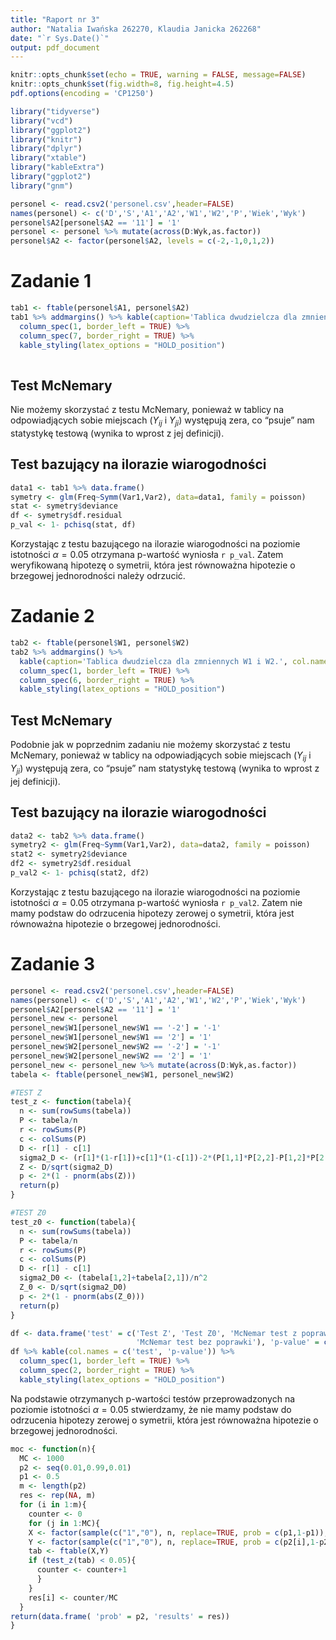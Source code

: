 ```yaml
---
title: "Raport nr 3"
author: "Natalia Iwańska 262270, Klaudia Janicka 262268"
date: "`r Sys.Date()`"
output: pdf_document
---
```


```r
knitr::opts_chunk$set(echo = TRUE, warning = FALSE, message=FALSE)
knitr::opts_chunk$set(fig.width=8, fig.height=4.5) 
pdf.options(encoding = 'CP1250')
```

```r
library("tidyverse")
library("vcd")
library("ggplot2")
library("knitr")
library("dplyr")
library("xtable")
library("kableExtra")
library("ggplot2")
library("gnm")
```


```r
personel <- read.csv2('personel.csv',header=FALSE)
names(personel) <- c('D','S','A1','A2','W1','W2','P','Wiek','Wyk')
personel$A2[personel$A2 == '11'] = '1'
personel <- personel %>% mutate(across(D:Wyk,as.factor))
personel$A2 <- factor(personel$A2, levels = c(-2,-1,0,1,2))

```


# Zadanie 1

```r
tab1 <- ftable(personel$A1, personel$A2)
tab1 %>% addmargins() %>% kable(caption='Tablica dwudzielcza dla zmniennych A1 i A2.', col.names=c(-2,-2,0,1,2,'Sum')) %>% 
  column_spec(1, border_left = TRUE) %>%
  column_spec(7, border_right = TRUE) %>%
  kable_styling(latex_options = "HOLD_position")
  
```
## Test McNemary
Nie możemy skorzystać z testu McNemary, ponieważ w tablicy na odpowiadjących sobie miejscach ($Y_{ij}$ i $Y_{ji}$) występują zera, co "psuje" nam statystykę testową (wynika to wprost z jej definicji).


## Test bazujący na ilorazie wiarogodności

```r
data1 <- tab1 %>% data.frame()
symetry <- glm(Freq~Symm(Var1,Var2), data=data1, family = poisson)
stat <- symetry$deviance
df <- symetry$df.residual
p_val <- 1- pchisq(stat, df)
```

Korzystając z testu bazującego na ilorazie wiarogodności na poziomie istotności $\alpha=0.05$ otrzymana p-wartość wyniosła `r p_val`. Zatem weryfikowaną hipotezę o symetrii, która jest równoważna hipotezie o brzegowej jednorodności należy odrzucić.


# Zadanie 2

```r
tab2 <- ftable(personel$W1, personel$W2)
tab2 %>% addmargins() %>% 
  kable(caption='Tablica dwudzielcza dla zmniennych W1 i W2.', col.names = c(-2, -1, 1, 2, 'Sum')) %>% 
  column_spec(1, border_left = TRUE) %>%
  column_spec(6, border_right = TRUE) %>%
  kable_styling(latex_options = "HOLD_position")
```
## Test McNemary
Podobnie jak w poprzednim zadaniu nie możemy skorzystać z testu McNemary, ponieważ w tablicy na odpowiadjących sobie miejscach ($Y_{ij}$ i $Y_{ji}$) występują zera, co "psuje" nam statystykę testową (wynika to wprost z jej definicji).

## Test bazujący na ilorazie wiarogodności

```r
data2 <- tab2 %>% data.frame()
symetry2 <- glm(Freq~Symm(Var1,Var2), data=data2, family = poisson)
stat2 <- symetry2$deviance
df2 <- symetry2$df.residual
p_val2 <- 1- pchisq(stat2, df2)
```

Korzystając z testu bazującego na ilorazie wiarogodności na poziomie istotności $\alpha=0.05$ otrzymana p-wartość wyniosła `r p_val2`. Zatem nie mamy podstaw do odrzucenia hipotezy zerowej o symetrii, która jest równoważna hipotezie o brzegowej jednorodności.


# Zadanie 3
```r
personel <- read.csv2('personel.csv',header=FALSE)
names(personel) <- c('D','S','A1','A2','W1','W2','P','Wiek','Wyk')
personel$A2[personel$A2 == '11'] = '1'
personel_new <- personel
personel_new$W1[personel_new$W1 == '-2'] = '-1'
personel_new$W1[personel_new$W1 == '2'] = '1'
personel_new$W2[personel_new$W2 == '-2'] = '-1'
personel_new$W2[personel_new$W2 == '2'] = '1'
personel_new <- personel_new %>% mutate(across(D:Wyk,as.factor))
tabela <- ftable(personel_new$W1, personel_new$W2)
```

```r
#TEST Z
test_z <- function(tabela){
  n <- sum(rowSums(tabela))
  P <- tabela/n
  r <- rowSums(P)
  c <- colSums(P)
  D <- r[1] - c[1]
  sigma2_D <- (r[1]*(1-r[1])+c[1]*(1-c[1])-2*(P[1,1]*P[2,2]-P[1,2]*P[2,1]))/n
  Z <- D/sqrt(sigma2_D)
  p <- 2*(1 - pnorm(abs(Z)))
  return(p)
}

#TEST Z0
test_z0 <- function(tabela){
  n <- sum(rowSums(tabela))
  P <- tabela/n
  r <- rowSums(P)
  c <- colSums(P)
  D <- r[1] - c[1]
  sigma2_D0 <- (tabela[1,2]+tabela[2,1])/n^2
  Z_0 <- D/sqrt(sigma2_D0)
  p <- 2*(1 - pnorm(abs(Z_0)))
  return(p)
}

```

```r
df <- data.frame('test' = c('Test Z', 'Test Z0', 'McNemar test z poprawką na ciągłość', 
                            'McNemar test bez poprawki'), 'p-value' = c(test_z(tabela), test_z0(tabela), mcnemar.test(tabela)$p.value, mcnemar.test(tabela, correct=FALSE)$p.value))
df %>% kable(col.names = c('test', 'p-value')) %>%
  column_spec(1, border_left = TRUE) %>%
  column_spec(2, border_right = TRUE) %>%
  kable_styling(latex_options = "HOLD_position")
```
Na podstawie otrzymanych p-wartości testów przeprowadzonych na poziomie istotności $\alpha=0.05$ stwierdzamy, że nie mamy podstaw do odrzucenia hipotezy zerowej o symetrii, która jest równoważna hipotezie o brzegowej jednorodności.

```r
moc <- function(n){
  MC <- 1000
  p2 <- seq(0.01,0.99,0.01)
  p1 <- 0.5
  m <- length(p2)
  res <- rep(NA, m)
  for (i in 1:m){
    counter <- 0
    for (j in 1:MC){
    X <- factor(sample(c("1","0"), n, replace=TRUE, prob = c(p1,1-p1)), levels = 0:1)
    Y <- factor(sample(c("1","0"), n, replace=TRUE, prob = c(p2[i],1-p2[i])), levels=0:1)
    tab <- ftable(X,Y)
    if (test_z(tab) < 0.05){
      counter <- counter+1
      }
    }
    res[i] <- counter/MC
  }
return(data.frame( 'prob' = p2, 'results' = res))
}
```



